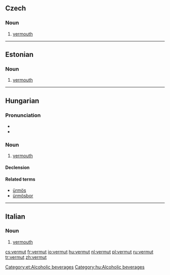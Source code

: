 ==Czech==

===Noun===
{{cs-noun|g=m}}

# [[vermouth]]

----

==Estonian==
{{wikipedia|lang=et}}

===Noun===
{{et-noun (old)}}

# [[vermouth]]

[[Category:et:Alcoholic beverages]]

----

==Hungarian==

===Pronunciation===
* {{IPA|/ˈvɛrmut/|lang=hu}}
* {{hyphenation|ver|mut}}

===Noun===
{{hu-noun|ok}}

# [[vermouth]]

====Declension====
{{hu-decl-ok|vermu|t|ot}}{{hu-pos-otok|vermut|j|jai}}

====Related terms====
* [[ürmös]]
* [[ürmösbor]]

[[Category:hu:Alcoholic beverages]]

----
==Italian==

===Noun===
{{head|it|noun|g=m|inv}}

# [[vermouth]]

[[cs:vermut]]
[[fr:vermut]]
[[io:vermut]]
[[hu:vermut]]
[[nl:vermut]]
[[pl:vermut]]
[[ru:vermut]]
[[tr:vermut]]
[[zh:vermut]]